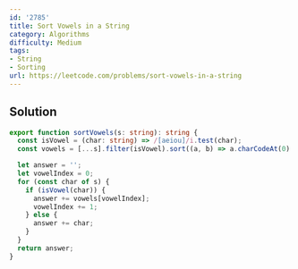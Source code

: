 ```yaml
---
id: '2785'
title: Sort Vowels in a String
category: Algorithms
difficulty: Medium
tags:
- String
- Sorting
url: https://leetcode.com/problems/sort-vowels-in-a-string
---
```


## Solution

```typescript filename="solution.ts" copy
export function sortVowels(s: string): string {
  const isVowel = (char: string) => /[aeiou]/i.test(char);
  const vowels = [...s].filter(isVowel).sort((a, b) => a.charCodeAt(0) - b.charCodeAt(0));

  let answer = '';
  let vowelIndex = 0;
  for (const char of s) {
    if (isVowel(char)) {
      answer += vowels[vowelIndex];
      vowelIndex += 1;
    } else {
      answer += char;
    }
  }
  return answer;
}
```

